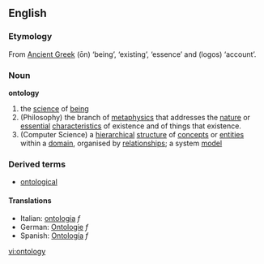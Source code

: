 ==English==
===Etymology===
From [[Ancient Greek]] '''{{Polytonic|ὤν}}''' (ōn) ‘being’, ‘existing’, ‘essence’ and '''{{Polytonic|λόγος}}''' (logos) ‘account’.
===Noun===
'''ontology'''
{{wikipedia}}
#the [[science]] of [[being]]
#(Philosophy) the branch of [[metaphysics]] that addresses the [[nature]] or [[essential]] [[characteristic]]s of existence and of things that existence.
#(Computer Science) a [[hierarchical]] [[structure]] of [[concept]]s or [[entity|entities]] within a [[domain]], organised by [[relationship]]s; a system [[model]]
===Derived terms===
*[[ontological]]
==== Translations ====
*Italian: [[ontologia]] ''f''
*German: [[Ontologie]] ''f''
*Spanish: [[Ontología]] ''f''

[[vi:ontology]]